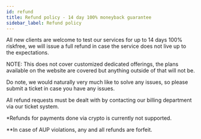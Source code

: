 ```yaml
---
id: refund
title: Refund policy - 14 day 100% moneyback guarantee
sidebar_label: Refund policy
---
```


All new clients are welcome to test our services for up to 14 days 100% riskfree, we will issue a full refund in case the service does not live up to the expectations.

NOTE: This does not cover customized dedicated offerings, the plans available on the website are covered but anything outside of that will not be.

Do note, we would naturally very much like to solve any issues, so please submit a ticket in case you have any issues.

All refund requests must be dealt with by contacting our billing department via our ticket system.

\*Refunds for payments done via crypto is currently not supported.

\*\*In case of AUP violations, any and all refunds are forfeit.
